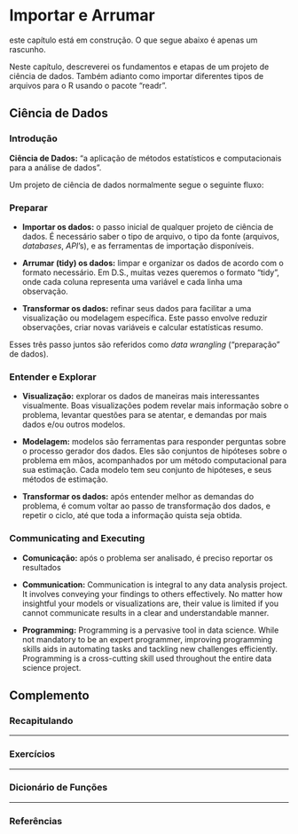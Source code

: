 # Importar e Arrumar {#import-tidy}

:::{.warn}
este capítulo está em construção. O que segue abaixo é apenas um rascunho.
:::

Neste capítulo, descreverei os fundamentos e etapas de um projeto de ciência de dados. Também adianto como importar diferentes tipos de arquivos para o R usando o pacote "readr".

## Ciência de Dados

### Introdução

**Ciência de Dados:** "a aplicação de métodos estatísticos e computacionais para a análise de dados".

Um projeto de ciência de dados normalmente segue o seguinte fluxo:

<!--
\begin{figure}
\centering
\includegraphics[width=0.9\textwidth, keepaspectratio]{../Aula_ii1/data-science-explore.png}
\caption*{Fonte: [R for Data Science, seção 1](https://r4ds.had.co.nz/introduction.html]}
\end{figure}
-->

### Preparar

- **Importar os dados:** o passo inicial de qualquer projeto de ciência de dados. É necessário saber o tipo de arquivo, o tipo da fonte (arquivos, _databases_, _API_'s), e as ferramentas de importação disponíveis.

- **Arrumar (tidy) os dados:** limpar e organizar os dados de acordo com o formato necessário. Em D.S., muitas vezes queremos o formato "tidy", onde cada coluna representa uma variável e cada linha uma observação. 

- **Transformar os dados:** refinar seus dados para facilitar a uma visualização ou modelagem específica. Este passo envolve reduzir observações, criar novas variáveis e calcular estatísticas resumo.

Esses três passo juntos são referidos como _data wrangling_ ("preparação" de dados).


### Entender e Explorar

- **Visualização:** explorar os dados de maneiras mais interessantes visualmente. Boas visualizações podem revelar mais informação sobre o problema, levantar questões para se atentar, e demandas por mais dados e/ou outros modelos.

- **Modelagem:** modelos são ferramentas para responder perguntas sobre o processo gerador dos dados. Eles são conjuntos de hipóteses sobre o problema em mãos, acompanhados por um método computacional para sua estimação. Cada modelo tem seu conjunto de hipóteses, e seus métodos de estimação.

- **Transformar os dados:** após entender melhor as demandas do problema, é comum voltar ao passo de transformação dos dados, e repetir o ciclo, até que toda a informação quista seja obtida.


### Communicating and Executing

- **Comunicação:** após o problema ser analisado, é preciso reportar os resultados 

- **Communication:** Communication is integral to any data analysis project. It involves conveying your findings to others effectively. No matter how insightful your models or visualizations are, their value is limited if you cannot communicate results in a clear and understandable manner.

- **Programming:** Programming is a pervasive tool in data science. While not mandatory to be an expert programmer, improving programming skills aids in automating tasks and tackling new challenges efficiently. Programming is a cross-cutting skill used throughout the entire data science project.



<div class="double-hrule"></div>

## Complemento {.unlisted .unnumbered}

### Recapitulando {-}


---

### Exercícios {-}


---

### Dicionário de Funções {-}


---

### Referências {-}

